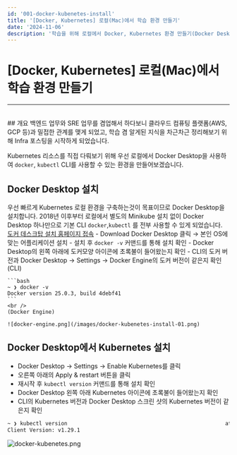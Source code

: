 ```yaml
---
id: '001-docker-kubenetes-install'
title: '[Docker, Kubernetes] 로컬(Mac)에서 학습 환경 만들기'
date: '2024-11-06'
description: '학습을 위해 로컬에서 Docker, Kubernetes 환경 만들기(Docker Desktop만 사용)'
---
```


# [Docker, Kubernetes] 로컬(Mac)에서 학습 환경 만들기
---
<br />
## 개요
백엔드 업무와 SRE 업무를 겸업해서 하다보니 클라우드 컴퓨팅 플랫폼(AWS, GCP 등)과 밀접한 관계를 맺게 되었고, 학습 겸 알게된 지식을 차근차근 정리해보기 위해 Infra 포스팅을 시작하게 되었습니다.

Kubernetes 리소스를 직접 다뤄보기 위해 우선 로컬에서 Docker Desktop을 사용하여 `docker`, `kubectl` CLI를 사용할 수 있는 환경을 만들어보겠습니다.


<MdxDivider />


## Docker Desktop 설치
우선 빠르게 Kubernetes 로컬 환경을 구축하는것이 목표이므로 Docker Desktop을 설치합니다. 2018년 이후부터 로컬에서 별도의 Minikube 설치 없이 Docker Desktop 하나만으로 기본 CLI `docker`,`kubectl` 를 전부 사용할 수 있게 되었습니다.
<br />
[도커 데스크탑 설치 홈페이지 접속](https://www.docker.com/products/docker-desktop/)
    - Download Docker Desktop 클릭 → 본인 OS에 맞는 어플리케이션 설치
    - 설치 후 `docker -v` 커맨드를 통해 설치 확인
    - Docker Desktop의 왼쪽 아래에 도커모양 아이콘에 초록불이 들어왔는지 확인
    - CLI의 도커 버전과 Docker Desktop → Settings → Docker Engine의 도커 버전이 같은지 확인
    <br />
    (CLI)
    
    ```bash
    ~ ❯ docker -v
    Docker version 25.0.3, build 4debf41
    ```
    <br />
    (Docker Engine)
    
    ![docker-engine.png](/images/docker-kubenetes-install-01.png)


<MdxDivider />


## Docker Desktop에서 Kubernetes 설치
- Docker Desktop → Settings → Enable Kubernetes를 클릭
- 오른쪽 아래의 Apply & restart 버튼을 클릭
- 재시작 후 `kubectl version` 커맨드를 통해 설치 확인
- Docker Desktop 왼쪽 아래 Kubernetes 아이콘에 초록불이 들어왔는지 확인
- CLI의 Kubernetes 버전과 Docker Desktop 스크린 샷의 Kubernetes 버전이 같은지 확인

```bash
~ ❯ kubectl version                                                  at ⎈ docker-desktop
Client Version: v1.29.1
```

![docker-kubenetes.png](/images/docker-kubenetes-install-02.png)
